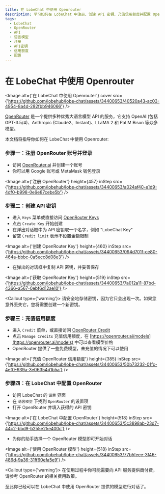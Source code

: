 ```yaml
---
title: 在 LobeChat 中使用 Openrouter
description: 学习如何在 LobeChat 中注册、创建 API 密钥、充值信用额度并配置 OpenRouter，以便开始使用多种优秀大语言模型 API。
tags:
  - LobeChat
  - OpenRouter
  - API
  - 语言模型
  - 注册
  - API密钥
  - 信用额度
  - 配置
---
```


# 在 LobeChat 中使用 Openrouter

<Image
  alt={'在 LobeChat 中使用 Openrouter'}
  cover
  src={'https://github.com/lobehub/lobe-chat/assets/34400653/40520a43-ac03-4954-8a4d-282fbb946066'}
/>

[OpenRouter](https://openrouter.ai/) 是一个提供多种优秀大语言模型 API 的服务，它支持 OpenAI (包括 GPT-3.5/4)、Anthropic (Claude2、Instant)、LLaMA 2 和 PaLM Bison 等众多模型。

本文档将指导你如何在 LobeChat 中使用 Openrouter:

<Steps>

### 步骤一：注册 OpenRouter 账号并登录

- 访问 [OpenRouter.ai](https://openrouter.ai/) 并创建一个账号
- 你可以用 Google 账号或 MetaMask 钱包登录

<Image
  alt={'注册 OpenRouter'}
  height={457}
  inStep
  src={'https://github.com/lobehub/lobe-chat/assets/34400653/a024af40-e1d9-4df0-b998-0e6e87cebe5b'}
/>

### 步骤二：创建 API 密钥

- 进入 `Keys` 菜单或直接访问 [OpenRouter Keys](https://openrouter.ai/keys)
- 点击 `Create Key` 开始创建
- 在弹出对话框中为 API 密钥取一个名字，例如 "LobeChat Key"
- 留空 `Credit limit` 表示不设置金额限制

<Image
  alt={'创建 OpenRouter Key'}
  height={460}
  inStep
  src={'https://github.com/lobehub/lobe-chat/assets/34400653/094d701f-ce80-464a-bbbc-0a5ecc8d08e3'}
/>

- 在弹出的对话框中复制 API 密钥，并妥善保存

<Image
  alt={'获取 OpenRouter Key'}
  height={519}
  inStep
  src={'https://github.com/lobehub/lobe-chat/assets/34400653/7a012a11-87bd-4366-a567-0ebf6d12ae10'}
/>

<Callout type={'warning'}>
  请安全地存储密钥，因为它只会出现一次。如果您意外丢失它，您将需要创建一个新密钥。
</Callout>

### 步骤三：充值信用额度

- 进入 `Credit` 菜单，或直接访问 [OpenRouter Credit](https://openrouter.ai/credits)
- 点击 `Manage Credits` 充值信用额度，在 [https://openrouter.ai/models](https://openrouter.ai/models) 中可以查看模型价格
- OpenRouter 提供了一些免费模型，未充值的情况下可以使用

<Image
  alt={'充值 OpenRouter 信用额度'}
  height={385}
  inStep
  src={'https://github.com/lobehub/lobe-chat/assets/34400653/50b73232-01fc-4ef0-939a-3e06354d1b5a'}
/>

### 步骤四：在 LobeChat 中配置 OpenRouter

- 访问 LobeChat 的 `设置` 界面
- 在 `语言模型` 下找到 `OpenRouter` 的设置项
- 打开 OpenRouter 并填入获得的 API 密钥

<Image
  alt={'在 LobeChat 中配置 OpenRouter'}
  height={518}
  inStep
  src={'https://github.com/lobehub/lobe-chat/assets/34400653/5c3898ab-23d7-44c2-bbd9-b255e25e400c'}
/>

- 为你的助手选择一个 OpenRouter 模型即可开始对话

<Image
  alt={'使用 OpenRouter 模型'}
  height={518}
  inStep
  src={'https://github.com/lobehub/lobe-chat/assets/34400653/77b5feee-3f46-486d-9a36-31ff60efa5e9'}
/>

<Callout type={'warning'}>
  在使用过程中你可能需要向 API 服务提供商付费，请参考 OpenRouter 的相关费用政策。
</Callout>

</Steps>

至此你已经可以在 LobeChat 中使用 OpenRouter 提供的模型进行对话了。

